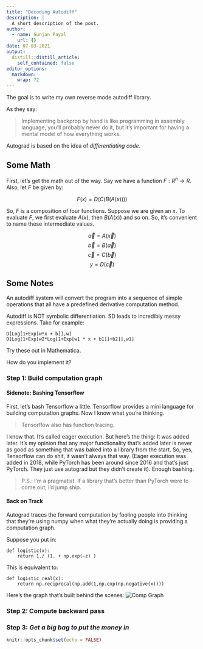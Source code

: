 ```yaml
---
title: "Decoding Autodiff"
description: |
  A short description of the post.
author:
  - name: Gunjan Payal
    url: {}
date: 07-03-2021
output:
  distill::distill_article:
    self_contained: false
editor_options: 
  markdown: 
    wrap: 72
---
```


The goal is to write my own reverse mode autodiff library.

As they say:

> Implementing backprop by hand is like programming in assembly
> language, you'll probably never do it, but it's important for having a
> mental model of how everything works.

Autograd is based on the idea of *differentiating code*.

## Some Math

First, let's get the math out of the way. Say we have a function
$F:R^n \rightarrow R$. Also, let $F$ be given by:

$$F(x) = D(C(B(A(x))))$$

So, $F$ is a composition of four functions. Suppose we are given an $x$.
To evaluate $F$, we first evaluate $A(x)$, then $B(A(x))$ and so on. So,
it's convenient to name these intermediate values.

$$\vec{a} = A(\vec{x})$$ 
$$\vec{b} = B(\vec{a})$$ 
$$\vec{c} = C(\vec{b})$$ 
$$y = D(\vec{c})$$

## Some Notes

An autodiff system will convert the program into a sequence of simple
operations that all have a predefined derivative computation method.

Autodiff is NOT symbolic differentiation. SD leads to incredibly messy
expressions. Take for example:

``` .mathematica
D[Log[1+Exp[w*x + b]],w]
D[Log[1+Exp[w2*Log[1+Exp[w1 * x + b1]]+b2]],w1]
```

Try these out in Mathematica.

How do you implement it?

### Step 1: Build computation graph

#### Sidenote: Bashing Tensorflow

First, let's bash Tensorflow a little. Tensorflow provides a mini
language for building computation graphs. Now I know what you're
thinking.

> Tensorflow also has function tracing.

I know that. It's called eager execution. But here's the thing: It was
added later. It's my opinion that any major functionality that's added
later is never as good as something that was baked into a library from
the start. So, yes, Tensorflow can do shit, it wasn't always that way.
(Eager execution was added in 2018, while PyTorch has been around since
2016 and that's just PyTorch. They just use autograd but they didn't
create it). Enough bashing.

> P.S.: I'm a pragmatist. If a library that's better than PyTorch were
> to come out, I'd jump ship.

#### Back on Track

Autograd traces the forward computation by fooling people into thinking
that they're using numpy when what they're actually doing is providing a
computation graph.

Suppose you put in:

``` .python
def logistic(x):
    return 1./ (1. + np.exp(-z) )
```

This is equivalent to:

``` .python
def logistic_real(x):
    return np.reciprocal(np.add(1,np.exp(np.negative(x))))
```

Here's the graph that's built behind the scenes: ![Comp
Graph](/images/comp_graph.png)

### Step 2: Compute backward pass

### Step 3: *Get a big bag to put the money in*

```r
knitr::opts_chunk$set(echo = FALSE)
```
